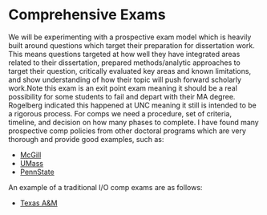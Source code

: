 # Comprehensive Exams {#comps}

We will be experimenting with a prospective exam model which is heavily built around questions which target their preparation for dissertation work. This means questions targeted at how well they have integrated areas related to their dissertation, prepared methods/analytic approaches to target their question, critically evaluated key areas and known limitations, and show understanding of how their topic will push forward scholarly work.Note this exam is an exit point exam meaning it should be a real possibility for some students to fail and depart with their MA degree. Rogelberg indicated this happened at UNC meaning it still is intended to be a rigorous process. For comps we need a procedure, set of criteria, timeline, and decision on how many phases to complete. I have found many prospective comp policies from other doctoral programs which are very thorough and provide good examples, such as:


+ [McGill](https://www.mcgill.ca/socialwork/prospective/phd/comprehensive-exam)
+ [UMass](https://www.umass.edu/communication/node/861)
+ [PennState](http://gradschool.psu.edu/graduate-education-policies/gcac/gcac-600/gcac-604-qualifying-exam/)

An example of a traditional I/O comp exams are as follows:

+ [Texas A&M](https://liberalarts.tamu.edu/wp-content/uploads/sites/2/2018/02/I-O-area-comps-policy-Nov-16th-2015.pdf)

